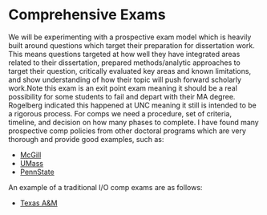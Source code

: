 # Comprehensive Exams {#comps}

We will be experimenting with a prospective exam model which is heavily built around questions which target their preparation for dissertation work. This means questions targeted at how well they have integrated areas related to their dissertation, prepared methods/analytic approaches to target their question, critically evaluated key areas and known limitations, and show understanding of how their topic will push forward scholarly work.Note this exam is an exit point exam meaning it should be a real possibility for some students to fail and depart with their MA degree. Rogelberg indicated this happened at UNC meaning it still is intended to be a rigorous process. For comps we need a procedure, set of criteria, timeline, and decision on how many phases to complete. I have found many prospective comp policies from other doctoral programs which are very thorough and provide good examples, such as:


+ [McGill](https://www.mcgill.ca/socialwork/prospective/phd/comprehensive-exam)
+ [UMass](https://www.umass.edu/communication/node/861)
+ [PennState](http://gradschool.psu.edu/graduate-education-policies/gcac/gcac-600/gcac-604-qualifying-exam/)

An example of a traditional I/O comp exams are as follows:

+ [Texas A&M](https://liberalarts.tamu.edu/wp-content/uploads/sites/2/2018/02/I-O-area-comps-policy-Nov-16th-2015.pdf)

